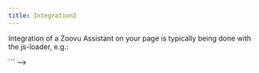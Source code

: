 ```yaml
---
title: Integration2
---
```


Integration of a Zoovu Assistant on your page is typically being done with the js-loader, e.g.:

<p className="margin-vert--lg">
```
<script type="text/javascript" src="https://orca-api.zoovu.com/advisor-fe-web/api/v1/advisors/w80Lthm/js-loader?locale=en-IE"></script> -->

<!-- SOMEWHERE IN BODY SECTION -->

<!-- <div id="zoovu-assistant"></div>
```
</p>

<div style={{ marginBottom: "4rem" }}>
    You can add different kinds of parameters to this endpoint to influence the behavior of the assistant. These parameters are added at the end of the js-loader endpoint, just like locale. Those parameters are split with a &.
e.g.:
https://orca-api.zoovu.com/advisor-fe-web/api/v1/advisors/w80Lthm/js-loader?locale=en-IE&disableSessionPersistence=true
</div>

{/* ## disableSessionPersistence=true
<p className="body-bigger">The session is not being stored.</p>

Implications:
- leadgen will not work
- revisiting or coming back from a PDP page is a fresh start of the assistant.
- speeds up the assistant as we don’t have to serialize/deserialize the whole session, which can be quite big for a large assistant */}

## disableStoringSessionId=true

<p className="body-bigger margin-bottom--md">
{"the session id is not stored as a cookie, but the session is still send to redis."}
</p>

Implications:
- [x] This means we CAN use leadgen, but on revisit or coming back from a PDP page, it is a new session.

<p style={{ marginBottom: "4rem" }}/>
## disableTracking=true
<p style={{ marginBottom: "4rem" }}>
    {`
        Tracking will be disabled for this Zoovu Assistant. This is not advisable as you will not have reporting data.
    `}
</p>

## disableFirstPaint=true
Disables first paint, even if you have this feature flag enabled.





